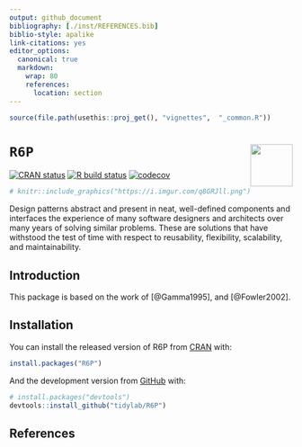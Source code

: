 ---
output: github_document
bibliography: [./inst/REFERENCES.bib]
biblio-style: apalike
link-citations: yes
editor_options: 
  canonical: true
  markdown: 
    wrap: 80
    references: 
      location: section
---

<!-- README.md is generated from README.Rmd. Please edit that file -->

```{r, include = FALSE}
source(file.path(usethis::proj_get(), "vignettes",  "_common.R"))
```

# `R6P` <img src="https://raw.githubusercontent.com/tidylab/R6P/master/pkgdown/logo.png" align="right" height="75"/>

<!-- badges: start -->

[![CRAN
status](https://www.r-pkg.org/badges/version/R6P)](https://CRAN.R-project.org/package=R6P)
[![R build
status](https://github.com/tidylab/R6P/workflows/R-CMD-check/badge.svg)](https://github.com/tidylab/R6P/actions)
[![codecov](https://codecov.io/gh/tidylab/R6P/branch/master/graph/badge.svg?token=U6FL5N32FL)](https://codecov.io/gh/tidylab/R6P)

<!-- badges: end -->

```{r, echo = FALSE, out.width = "100%"}
# knitr::include_graphics("https://i.imgur.com/q8GRJll.png")
```

Design patterns abstract and present in neat, well-defined components and
interfaces the experience of many software designers and architects over many
years of solving similar problems. These are solutions that have withstood the
test of time with respect to reusability, flexibility, scalability, and
maintainability.

## Introduction

This package is based on the work of [@Gamma1995], and [@Fowler2002].

## Installation

You can install the released version of R6P from
[CRAN](https://CRAN.R-project.org) with:

``` r
install.packages("R6P")
```

And the development version from [GitHub](https://github.com/) with:

``` r
# install.packages("devtools")
devtools::install_github("tidylab/R6P")
```

## References
